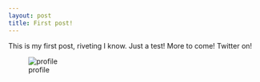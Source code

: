 ```yaml
---
layout: post
title: First post!
---
```



This is my first post, riveting I know. Just a test! More to come! Twitter on!

![profile](/img/P1080821.JPG)
